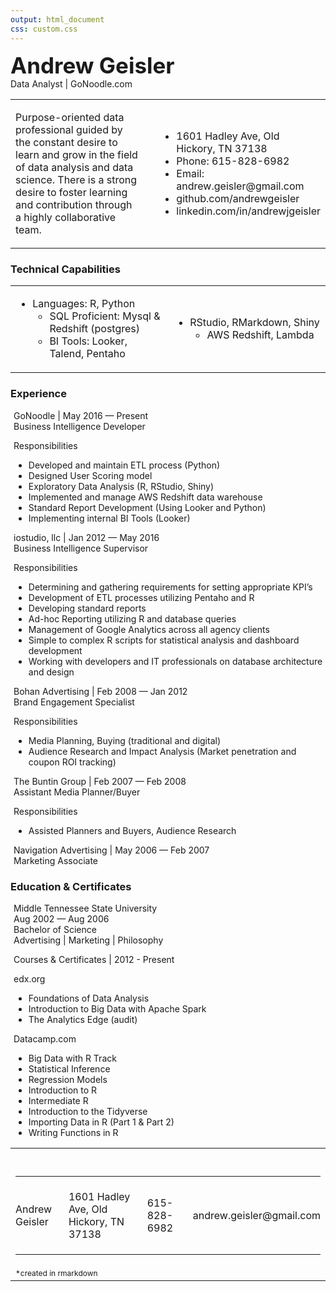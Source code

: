 ```yaml
---
output: html_document
css: custom.css
---
```


<div class="header">
<span style="font-size: 250%;font-weight:bold;">Andrew Geisler </span><br/>
<span style="font-size: 100%;font-weight:normal;">Data Analyst |  GoNoodle.com</span>
</div>


<table width="100%"><tr><td width="60%">

Purpose-oriented data professional guided by the constant desire to learn and grow in the field of data analysis and data science. There is a strong desire to foster learning and contribution through a highly collaborative team. 
  
</td><td width="1%"><td width="39%">
- 1601 Hadley Ave, Old Hickory, TN 37138
- Phone: 615-828-6982
- Email: andrew.geisler@gmail.com 
- github.com/andrewgeisler
- linkedin.com/in/andrewjgeisler
</td><tr></table>

<div>

### Technical Capabilities

<table width="80%">
<tr>
<td width="50%">
  - Languages: R, Python
  - SQL Proficient: Mysql & Redshift (postgres)
  - BI Tools: Looker, Talend, Pentaho
</td>
<td width="50%">
  - RStudio, RMarkdown, Shiny
  - AWS Redshift, Lambda
</td></tr>
</table>
</div>


<div class="column-left">

### Experience

<div style="padding-left:5px;">
<span class="callout">
GoNoodle | May 2016 — Present<br/>
Business Intelligence Developer
</span>

Responsibilities

  - Developed and maintain ETL process (Python) 
  - Designed User Scoring model 
  - Exploratory Data Analysis (R, RStudio, Shiny) 
  - Implemented and manage AWS Redshift data warehouse 
  - Standard Report Development (Using Looker and Python) 
  - Implementing internal BI Tools (Looker)

<span class="callout">
iostudio, llc | Jan 2012 — May 2016 <br />
Business Intelligence Supervisor
</span>

Responsibilities

  - Determining and gathering requirements for setting appropriate KPI's
  - Development of ETL processes utilizing Pentaho and R
  - Developing standard reports
  - Ad-hoc Reporting utilizing R and database queries
  - Management of Google Analytics across all agency clients
  - Simple to complex R scripts for statistical analysis and dashboard development
  - Working with developers and IT professionals on database architecture and design

<span class="callout">
Bohan Advertising | Feb 2008 — Jan 2012 <br />
Brand Engagement Specialist
</span>

Responsibilities

  - Media Planning, Buying (traditional and digital)
  - Audience Research and Impact Analysis (Market penetration and coupon ROI tracking)

<span class="callout">
The Buntin Group | Feb 2007 — Feb 2008 <br />
Assistant Media Planner/Buyer
</span>

Responsibilities

  - Assisted Planners and Buyers, Audience Research

<span class="callout">
Navigation Advertising | May 2006 — Feb 2007 <br />
Marketing Associate
</span>
</div></div>

<div class="column-space"></div>

<div class="column-right">

### Education & Certificates
<div style="padding-left:5px;">
<span class="callout">
Middle Tennessee State University<br/> 
Aug 2002 — Aug 2006<br/>
Bachelor of Science<br/></span>
Advertising | Marketing | Philosophy 


<span class="callout">
Courses & Certificates | 2012 - Present <br /></span>


<span class="callout">edx.org</span>

  - Foundations of Data Analysis
  - Introduction to Big Data with Apache Spark
  - The Analytics Edge (audit)

<span class="callout">Datacamp.com</span>

  - Big Data with R Track
  - Statistical Inference
  - Regression Models
  - Introduction to R
  - Intermediate R
  - Introduction to the Tidyverse
  - Importing Data in R (Part 1 & Part 2)
  - Writing Functions in R

</div></div>



<div class="footer">


<table width="100%">
<tr><td colspan="4"><br></td></tr>
<tr><td colspan="4"><hr></td></tr>
<tr>
<td>Andrew Geisler</td>
<td>1601 Hadley Ave, Old Hickory, TN 37138</td>
<td>615-828-6982</td>
<td>andrew.geisler@gmail.com</td>
</tr>
<tr><td colspan="4"><hr></td></tr>
<tr><td colspan="4"><span style="text-align:right;font-size:75%;">*created in rmarkdown</span></td></tr>
</table>
</div>

<!-- wkhtmltopdf andrew-geisler-resume.html test.pdf -->
